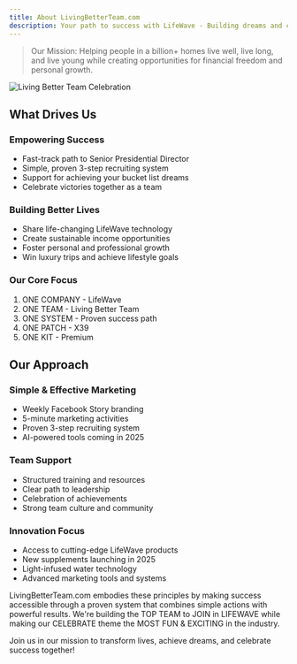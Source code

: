 ```yaml
---
title: About LivingBetterTeam.com
description: Your path to success with LifeWave - Building dreams and celebrating achievements together
---
```


> Our Mission: Helping people in a billion+ homes live well, live long, and live young while creating opportunities for financial freedom and personal growth.

<div className="flex justify-center my-8">
  <img 
    src="/api/placeholder/600/400"
    alt="Living Better Team Celebration"
    className="max-w-full h-auto rounded-lg shadow-md"
  />
</div>

## What Drives Us

### Empowering Success
- Fast-track path to Senior Presidential Director
- Simple, proven 3-step recruiting system
- Support for achieving your bucket list dreams
- Celebrate victories together as a team

### Building Better Lives
- Share life-changing LifeWave technology
- Create sustainable income opportunities
- Foster personal and professional growth
- Win luxury trips and achieve lifestyle goals

### Our Core Focus
1. ONE COMPANY - LifeWave
2. ONE TEAM - Living Better Team
3. ONE SYSTEM - Proven success path
4. ONE PATCH - X39
5. ONE KIT - Premium

## Our Approach

### Simple & Effective Marketing
- Weekly Facebook Story branding
- 5-minute marketing activities
- Proven 3-step recruiting system
- AI-powered tools coming in 2025

### Team Support
- Structured training and resources
- Clear path to leadership
- Celebration of achievements
- Strong team culture and community

### Innovation Focus
- Access to cutting-edge LifeWave products
- New supplements launching in 2025
- Light-infused water technology
- Advanced marketing tools and systems

LivingBetterTeam.com embodies these principles by making success accessible through a proven system that combines simple actions with powerful results. We're building the TOP TEAM to JOIN in LIFEWAVE while making our CELEBRATE theme the MOST FUN & EXCITING in the industry.

Join us in our mission to transform lives, achieve dreams, and celebrate success together!
